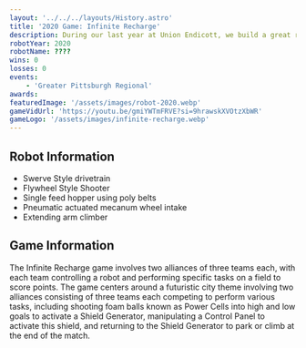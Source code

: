 ---
layout: '../../../layouts/History.astro'
title: '2020 Game: Infinite Recharge'
description: During our last year at Union Endicott, we build a great robot, but were unable to compete because of COVID-19.
robotYear: 2020
robotName: ????
wins: 0
losses: 0
events: 
    - 'Greater Pittsburgh Regional'
awards:
featuredImage: '/assets/images/robot-2020.webp'
gameVidUrl: 'https://youtu.be/gmiYWTmFRVE?si=9hrawskXVOtzXbWR'
gameLogo: '/assets/images/infinite-recharge.webp'
---

## Robot Information

- Swerve Style drivetrain
- Flywheel Style Shooter
- Single feed hopper using poly belts
- Pneumatic actuated mecanum wheel intake
- Extending arm climber 

## Game Information

The Infinite Recharge game involves two alliances of three teams each, with each team controlling a robot and performing specific tasks on a field to score points. The game centers around a futuristic city theme involving two alliances consisting of three teams each competing to perform various tasks, including shooting foam balls known as Power Cells into high and low goals to activate a Shield Generator, manipulating a Control Panel to activate this shield, and returning to the Shield Generator to park or climb at the end of the match.